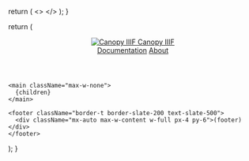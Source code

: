 
  return (
    <>
      <Stylesheet />
      <meta name="theme-color" content="#111" />
    </>
  );
}


return (

  <div className="bg-white text-slate-800">
    <header>
      <div className="px-4 py-3 flex items-center justify-between gap-4">
        <a href="/" className="flex items-center gap-2 ">
          <img src="/canopy.svg" alt="Canopy IIIF" style={{
            height: '1.5rem',
          }} />
          <span>Canopy IIIF</span>
        </a>
        <SearchPanel label="Search" hotkey="mod+k" placeholder="Search…" />
        <nav className="flex items-center gap-4">
          <a href="/getting-started">Documentation</a>
          <a href="/about">About</a>
        </nav>
      </div>
    </header>

    <main className="max-w-none">
      {children}
    </main>

    <footer className="border-t border-slate-200 text-slate-500">
      <div className="mx-auto max-w-content w-full px-4 py-6">(footer)</div>
    </footer>

  </div>

);
}
